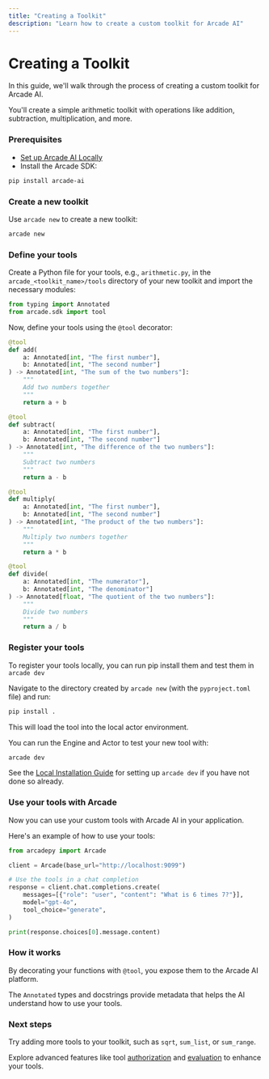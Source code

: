 ```yaml
---
title: "Creating a Toolkit"
description: "Learn how to create a custom toolkit for Arcade AI"
---
```



# Creating a Toolkit

In this guide, we'll walk through the process of creating a custom toolkit for Arcade AI.

You'll create a simple arithmetic toolkit with operations like addition, subtraction, multiplication, and more.

<Steps>

### Prerequisites

- [Set up Arcade AI Locally](/home/install/local)
- Install the Arcade SDK:

```bash
pip install arcade-ai
```

### Create a new toolkit

Use `arcade new` to create a new toolkit:

```bash
arcade new
```

### Define your tools

Create a Python file for your tools, e.g., `arithmetic.py`, in the `arcade_<toolkit_name>/tools` directory of your new toolkit and import the necessary modules:

```python
from typing import Annotated
from arcade.sdk import tool
```

Now, define your tools using the `@tool` decorator:

```python
@tool
def add(
    a: Annotated[int, "The first number"],
    b: Annotated[int, "The second number"]
) -> Annotated[int, "The sum of the two numbers"]:
    """
    Add two numbers together
    """
    return a + b

@tool
def subtract(
    a: Annotated[int, "The first number"],
    b: Annotated[int, "The second number"]
) -> Annotated[int, "The difference of the two numbers"]:
    """
    Subtract two numbers
    """
    return a - b

@tool
def multiply(
    a: Annotated[int, "The first number"],
    b: Annotated[int, "The second number"]
) -> Annotated[int, "The product of the two numbers"]:
    """
    Multiply two numbers together
    """
    return a * b

@tool
def divide(
    a: Annotated[int, "The numerator"],
    b: Annotated[int, "The denominator"]
) -> Annotated[float, "The quotient of the two numbers"]:
    """
    Divide two numbers
    """
    return a / b
```

### Register your tools

To register your tools locally, you can run pip install them and test them in `arcade dev`

Navigate to the directory created by `arcade new` (with the `pyproject.toml` file) and run:
```bash
pip install .
```

This will load the tool into the local actor environment.

You can run the Engine and Actor to test your new tool with:
```bash
arcade dev
```

<Warning>See the [Local Installation Guide](/home/install/local) for setting up `arcade dev` if you have not done so already. </Warning>


### Use your tools with Arcade

Now you can use your custom tools with Arcade AI in your application.

Here's an example of how to use your tools:

```python
from arcadepy import Arcade

client = Arcade(base_url="http://localhost:9099")

# Use the tools in a chat completion
response = client.chat.completions.create(
    messages=[{"role": "user", "content": "What is 6 times 7?"}],
    model="gpt-4o",
    tool_choice="generate",
)

print(response.choices[0].message.content)
```

</Steps>

### How it works

By decorating your functions with `@tool`, you expose them to the Arcade AI platform.

The `Annotated` types and docstrings provide metadata that helps the AI understand how to use your tools.

### Next steps

Try adding more tools to your toolkit, such as `sqrt`, `sum_list`, or `sum_range`.

Explore advanced features like tool [authorization](/home/build-tools/create-a-tool-with-auth) and [evaluation](/home/evaluate-tools/why-evaluate-tools) to enhance your tools.

